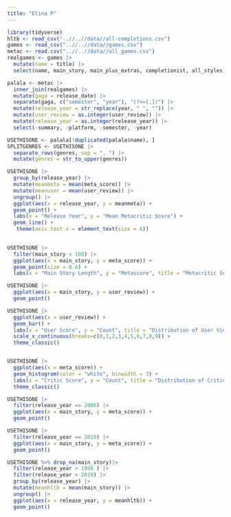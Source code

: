 ```yaml
---
title: "Elina P"
---
```


```r
library(tidyverse)
hltb <- read_csv("..//..//data//all-completions.csv")
games <- read_csv("..//..//data//games.csv")
metac <- read.csv("..//..//data//all_games.csv")
realgames <- games |>
  mutate(name = title) |>
  select(name, main_story, main_plus_extras, completionist, all_styles, type, platforms, genres)

palala <- metac |>
  inner_join(realgames) |>
  mutate(gaga = release_date) |>
  separate(gaga, c("semester", "year"), "(?<=[,])") |>
  mutate(release_year = str_replace(year, " ", "")) |>
  mutate(user_review = as.integer(user_review)) |>
  mutate(release_year = as.integer(release_year)) |>
  select(-summary, -platform, -semester, -year) 

USETHISONE <- palala[!duplicated(palala$name), ] 
SPLITGENRES <- USETHISONE |>
  separate_rows(genres, sep = ", ") |>
  mutate(genres = str_to_upper(genres)) 

```

```r
USETHISONE |>
  group_by(release_year) |>
  mutate(meanmeta = mean(meta_score)) |>
  mutate(meanuser = mean(user_review)) |>
  ungroup() |>
  ggplot(aes(x = release_year, y = meanmeta)) +
  geom_point() + 
  labs(x = "Release Year", y = "Mean Metacritic Score") +
  geom_line() +
   theme(axis.text.x = element_text(size = 6))
  
```

```r
USETHISONE |>
  filter(main_story < 100) |>
  ggplot(aes(x = main_story, y = meta_score)) +
  geom_point(size = 0.6) +
  labs(x = "Main Story Length", y = "Metascore", title = "Metacritic Score vs Amount of Time to Complete Main Story")

USETHISONE |>
  ggplot(aes(x = main_story, y = user_review)) +
  geom_point() 

```

```r
USETHISONE |>
  ggplot(aes(x = user_review)) +
  geom_bar() +
  labs(x = "User Score", y = "Count", title = "Distribution of User Video Game Review Scores") +
  scale_x_continuous(breaks=c(0,1,2,3,4,5,6,7,8,9)) +
  theme_classic()


USETHISONE |>
  ggplot(aes(x = meta_score)) +
  geom_histogram(color = "white", binwidth = 3) +
  labs(x = "Critic Score", y = "Count", title = "Distribution of Critic Video Game Review Scores") +
  theme_classic()

```
```r
USETHISONE |>
  filter(release_year == 2006) |>
  ggplot(aes(x = main_story, y = meta_score)) +
  geom_point()

USETHISONE |>
  filter(release_year == 2018) |>
  ggplot(aes(x = main_story, y = meta_score)) +
  geom_point()
```

```r
USETHISONE %>% drop_na(main_story)|>
  filter(release_year > 1999 ) |>
  filter(release_year < 2019) |>
  group_by(release_year) |>
  mutate(meanhltb = mean(main_story)) |>
  ungroup() |>
  ggplot(aes(x = release_year, y = meanhltb)) +
  geom_point()
  
```

